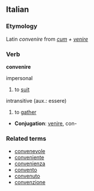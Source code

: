 ==Italian==
===Etymology===
Latin ''convenire'' from ''[[cum]] + [[venire]]''
===Verb===
'''convenire'''

impersonal
# to [[suit]]
intransitive (aux.: essere)
# to [[gather]]

* '''Conjugation''': [[venire]], con-

===Related terms===
*[[convenevole]]
*[[conveniente]]
*[[convenienza]]
*[[convento]]
*[[convenuto]]
*[[convenzione]]